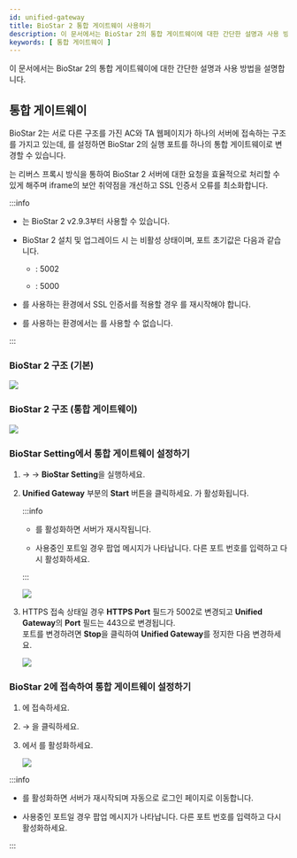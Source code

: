 ```yaml
---
id: unified-gateway
title: BioStar 2 통합 게이트웨이 사용하기
description: 이 문서에서는 BioStar 2의 통합 게이트웨이에 대한 간단한 설명과 사용 방법을 설명합니다.
keywords: [ 통합 게이트웨이 ]
---
```


이 문서에서는 BioStar 2의 통합 게이트웨이에 대한 간단한 설명과 사용 방법을 설명합니다.

## 통합 게이트웨이

BioStar 2는 서로 다른 구조를 가진 AC와 TA 웹페이지가 하나의 서버에 접속하는 구조를 가지고 있는데, <Cmd sid="common.enabled" />를 설정하면 BioStar 2의 실행 포트를 하나의 통합 게이트웨이로 변경할 수 있습니다.

<Cmd sid="common.enabled" />는 리버스 프록시 방식을 통하여 BioStar 2 서버에 대한 요청을 효율적으로 처리할 수 있게 해주며 iframe의 보안 취약점을 개선하고 SSL 인증서 오류를 최소화합니다.

:::info

* <Cmd sid="common.enabled" />는 BioStar 2 v2.9.3부터 사용할 수 있습니다.

* BioStar 2 설치 및 업그레이드 시 <Cmd sid="common.enabled" />는 <Cmd>비활성</Cmd> 상태이며, 포트 초기값은 다음과 같습니다.

    * <Cmd sid="port.gatewayHttps" />: 5002

    * <Cmd sid="port.gatewayHttp" />: 5000

* <Cmd sid="common.enabled" />를 사용하는 환경에서 SSL 인증서를 적용할 경우 <Cmd sid="common.enabled" />를 재시작해야 합니다.

* <Cmd sid="cloud.title" />를 사용하는 환경에서는 <Cmd sid="common.enabled" />를 사용할 수 없습니다.

:::

### BioStar 2 구조 (기본)

<Image src='/img/common/biostar-current-structure.svg' className='none' alone />

### BioStar 2 구조 (통합 게이트웨이)

<Image src='/img/common/biostar-ug-structure.svg' className='none' alone />

### BioStar Setting에서 통합 게이트웨이 설정하기

1. <Start/> → <Cmd sid="common.biostar" /> → **BioStar Setting**을 실행하세요.

1. **Unified Gateway** 부분의 **Start** 버튼을 클릭하세요. <Cmd sid="common.enabled" />가 활성화됩니다.

    :::info

    * <Cmd sid="common.enabled" />를 활성화하면 서버가 재시작됩니다.

    * 사용중인 포트일 경우 팝업 메시지가 나타납니다. 다른 포트 번호를 입력하고 다시 활성화하세요.

    :::

    <Image src='/img/common/biostar-setting.png' className='none' caption alone />

1. HTTPS 접속 상태일 경우 **HTTPS Port** 필드가 5002로 변경되고 **Unified Gateway**의 **Port** 필드는 443으로 변경됩니다.<br/>포트를 변경하려면 **Stop**을 클릭하여 **Unified Gateway**를 정지한 다음 변경하세요.

    <Image src='/img/common/biostar-setting-unified-gateway.png' caption alone />

### BioStar 2에 접속하여 통합 게이트웨이 설정하기

1. <Cmd sid="common.biostar" />에 접속하세요.

1. <Cmd sid="common.setting" /> → <Cmd sid="setting.systemSecurity" />을 클릭하세요.

1. <Cmd sid="setting.systemSecurity.sessionGateway" />에서 <Cmd sid="common.enabled" />를 활성화하세요.

    <Image src='/img/biostar-setting-security-unified-gateway.png' className='none' caption />

:::info

* <Cmd sid="common.enabled" />를 활성화하면 서버가 재시작되며 자동으로 로그인 페이지로 이동합니다.

* 사용중인 포트일 경우 팝업 메시지가 나타납니다. 다른 포트 번호를 입력하고 다시 활성화하세요.

:::